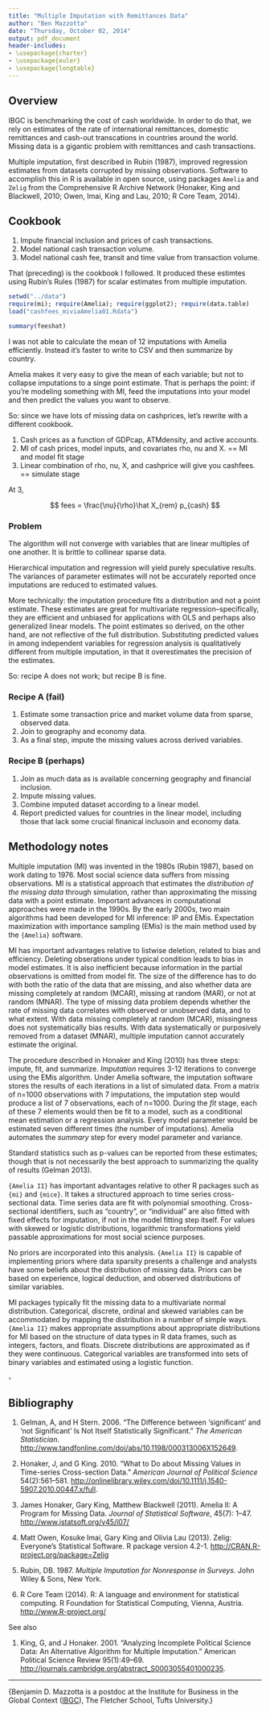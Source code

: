 ```yaml
---
title: "Multiple Imputation with Remittances Data"
author: "Ben Mazzotta"
date: "Thursday, October 02, 2014"
output: pdf_document
header-includes:
- \usepackage{charter}
- \usepackage{euler}
- \usepackage{longtable}
---
```



## Overview

IBGC is benchmarking the cost of cash worldwide. In order to do that, we rely on estimates of the rate of international remittances, domestic remittances and cash-out transcations in countries around the world. Missing data is a gigantic problem with remittances and cash transactions. 

Multiple imputation, first described in Rubin (1987), improved regression estimates from datasets corrupted by missing observations. Software to accomplish this in R is available in open source, using packages `Amelia` and `Zelig` from the Comprehensive R Archive Network (Honaker, King and Blackwell, 2010; Owen, Imai, King and Lau, 2010; R Core Team, 2014).


## Cookbook

1. Impute financial inclusion and prices of cash transactions.
2. Model national cash transaction volume.
3. Model national cash fee, transit and time value from transaction volume.

That (preceding) is the cookbook I followed. It produced these estimtes using Rubin's Rules (1987) for scalar estimates from multiple imputation.

```r
setwd("../data")
require(mi); require(Amelia); require(ggplot2); require(data.table)
load("cashfees_miviaAmelia01.Rdata")

```

```r

summary(feeshat)


```

I was not able to calculate the mean of 12 imputations with Amelia efficiently. Instead it's faster to write to CSV and then summarize by country.

Amelia makes it very easy to give the mean of each variable; but not to collapse imputations to a singe point estimate. That is perhaps the point: if you're modeling something with MI, feed the imputations into your model and then predict the values you want to observe.

So: since we have lots of missing data on cashprices, let's rewrite with a different cookbook.

1. Cash prices as a function of GDPcap, ATMdensity, and active accounts. 
2. MI of cash prices, model inputs, and covariates rho, nu and X. == MI and model fit stage
3. Linear combination of rho, nu, X, and cashprice will give you cashfees. == simulate stage

At 3, 

$$ fees = \frac{\nu}{\rho}\hat X_{rem} p_{cash} $$

### Problem

The algorithm will not converge with variables that are linear multiples of one another. It is brittle to collinear sparse data.

Hierarchical imputation and regression will yield purely speculative results. The variances of parameter estimates will not be accurately reported once imputations are reduced to estimated values. 

More technically: the imputation procedure fits a distribution and not a point estimate. These estimates are great for multivariate regression--specifically, they are efficient and unbiased for applications with OLS and perhaps also generalized linear models. The point estimates so derived, on the other hand, are not reflective of the full distribution. Substituting predicted values in among independent variables for regression analysis is qualitatively different from multiple imputation, in that it overestimates the precision of the estimates.

So: recipe A does not work; but recipe B is fine.

### Recipe A (fail)

1. Estimate some transaction price and market volume data from sparse, observed data. 
2. Join to geography and economy data.
3. As a final step, impute the missing values across derived variables.

### Recipe B (perhaps)

1. Join as much data as is available concerning geography and financial inclusion.
2. Impute missing values.
3. Combine imputed dataset according to a linear model.
4. Report predicted values for countries in the linear model, including those that lack some crucial finanical inclusoin and economy data.


## Methodology notes

Multiple imputation (MI) was invented in the 1980s (Rubin 1987), based on work dating to 1976. Most social science data suffers from missing observations. MI is a statistical approach that estimates the *distribution of the missing data* through simulation, rather than approximating the missing data with a point estimate. Important advances in computational approaches were made in the 1990s. By the early 2000s, two main algorithms had been developed for MI inference: IP and EMis. Expectation maximization with importance sampling (EMis) is the main method used by the `{Amelia}` software.\footnote{Honaker and King explain EMis is reasonably accurate and fast, as compared to the more computationally intensive and technically demanding imputation-posterior (IP) algorithm.}

MI has important advantages relative to listwise deletion, related to bias and efficiency. Deleting obserations under typical condition leads to bias in model estimates. It is also inefficient because information in the partial observations is omitted from model fit. The size of the difference has to do with both the ratio of the data that are missing, and also whether data are missing completely at random (MCAR), missing at random (MAR), or not at random (MNAR). The type of missing data problem depends whether the rate of missing data correlates with observed or unobserved data, and to what extent. With data missing completely at random (MCAR), missingness does not systematically bias results. With data systematically or purposively removed from a dataset (MNAR), multiple imputation cannot accurately estimate the original.

The procedure described in Honaker and King (2010) has three steps: impute, fit, and summarize. *Imputation* requires 3-12 iterations to converge using the EMis algorithm.  Under Amelia software, the imputation software stores the results of each iterations in a list of simulated data. From a matrix of n=1000 observations with 7 imputations, the imputation step would produce a list of 7 observations, each of n=1000. During the *fit* stage, each of these 7 elements would then be fit to a model, such as a conditional mean estimation or a regression analysis. Every model parameter would be estimated seven different times (the number of imputations). Amelia automates the *summary* step for every model parameter and variance.

Standard statistics such as p-values can be reported from these estimates; though that is not necessarily the best approach to summarizing the quality of results (Gelman 2013). 

`{Amelia II}` has important advantages relative to other R packages such as `{mi}` and `{mice}`. It takes a structured approach to time series cross-sectional data. Time series data are fit with polynomial smoothing.\footnote{Order is limited to $k \leq 3$.} Cross-sectional identifiers, such as "country", or "individual" are also fitted with fixed effects for imputation, if not in the model fitting step itself. For values with skewed or logistic distributions, logarithmic transformations yield passable approximations for most social science purposes.

No priors are incorporated into this analysis. `{Amelia II}` is capable of implementing priors where data sparsity presents a challenge and analysts have some beliefs about the distribution of missing data. Priors can be based on experience, logical deduction, and observed distributions of similar variables.

MI packages typically fit the missing data to a multivariate normal distribution. Categorical, discrete, ordinal and skewed variables can be accommodated by mapping the distribution in a number of simple ways. `{Amelia II}` makes appropriate assumptions about appropriate distributions for MI based on the structure of data types in R data frames, such as integers, factors, and floats. Discrete distributions are approximated as if they were continuous. Categorical variables are transformed into sets of binary variables and estimated using a logistic function. 

$\square$

## Bibliography


1. Gelman, A, and H Stern. 2006. “The Difference between ‘significant’ and ‘not Significant’ Is Not Itself Statistically Significant.” *The American Statistician*. <http://www.tandfonline.com/doi/abs/10.1198/000313006X152649>.

1. Honaker, J, and G King. 2010. “What to Do about Missing Values in Time-series Cross-section Data.” *American Journal of Political Science* 54(2):561--581.  <http://onlinelibrary.wiley.com/doi/10.1111/j.1540-5907.2010.00447.x/full>.

2. James Honaker, Gary King, Matthew Blackwell (2011). Amelia II: A Program for Missing Data. *Journal of  Statistical Software*, 45(7): 1--47. <http://www.jstatsoft.org/v45/i07/>

3. Matt Owen, Kosuke Imai, Gary King and Olivia Lau (2013). Zelig: Everyone's Statistical Software. R package version 4.2-1. <http://CRAN.R-project.org/package=Zelig>

4. Rubin, DB. 1987. *Multiple Imputation for Nonresponse in Surveys*. John Wiley \& Sons, New York. 

5. R Core Team (2014). R: A language and environment for statistical computing. R Foundation for Statistical Computing, Vienna, Austria.  <http://www.R-project.org/>

See also 

1. King, G, and J Honaker. 2001. "Analyzing Incomplete Political Science Data: An Alternative Algorithm for Multiple Imputation." American Political Science Review 95(1):49--69. <http://journals.cambridge.org/abstract_S0003055401000235>.

---


\footnotesize{Benjamin D. Mazzotta is a postdoc at the Institute for Business in the Global Context ([IBGC](http://fletcher.tufts.edu/ibgc)), The Fletcher School, Tufts University.}
